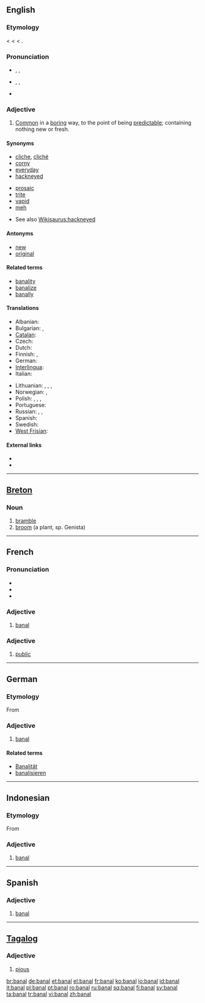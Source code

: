 ==English==

===Etymology===
< {{etyl|fr}} {{term|bannal}} < {{etyl|ML.}} {{term|bannalis||pertaining to compulsory feudal service, applied especially to mills, wells, overs, etc., used in common by people of the lower classes, upon the command of a feudal superior; hence, common, commonplace}} < {{term|bannum||command, proclamation}}.

===Pronunciation===
* {{enPR|bə-näl'}}, {{IPA|/bəˈnɑːl/}}, {{SAMPA|/b@"nA:l/}}
*: {{rhymes|ɑːl}}
* {{enPR|bān'əl}}, {{IPA|/ˈbeɪnəl/}}, {{SAMPA|/"beIn@l/}}
*: {{rhymes|eɪnəl}}
* {{audio|en-uk-banal.ogg|Audio (UK)}}

===Adjective===
{{en-adj|'''more banal''' or '''[[banaler]]'''|'''most banal''' or '''[[banalest]]'''}}

# [[common|Common]] in a [[boring]] way, to the point of being [[predictable]]; containing nothing new or fresh.

====Synonyms====
{{top2}}
* [[cliche]], [[cliché]]
* [[corny]]
* [[everyday]]
* [[hackneyed]]
{{mid2}}
* [[prosaic]]
* [[trite]]
* [[vapid]]
* [[meh]]
{{bottom}}
* See also [[Wikisaurus:hackneyed]]

====Antonyms====
* [[new]]
* [[original]]

====Related terms====
* [[banality]]
* [[banalize]]
* [[banally]]

====Translations====
{{trans-top|common}}
* Albanian: {{t+|sq|banal|xs=Albanian}}
* Bulgarian: {{t|bg|обикновен}},  {{t|bg|банален}}
* [[Catalan]]: {{t-|ca|banal|m|f}}
* Czech: {{t-|cs|banální}}
* Dutch: {{t-|nl|banaal}}
* Finnish: {{t-|fi|lattea}}, {{t-|fi|itsestään selvä}}
* German: {{t+|de|banal}}
* [[Interlingua]]: {{t-|ia|banal|xs=Interlingua}}
* Italian: {{t+|it|banale}}
{{trans-mid}}
* Lithuanian: {{t|lt|banalus|m|xs=Lithuanian}},  {{t-|lt|banali|f|xs=Lithuanian}},  {{t|lt|banalūs|m|p|xs=Lithuanian}},  {{t|lt|banalios|f|p|xs=Lithuanian}}
* Norwegian: {{t-|no|banal|m|f}}, {{t|no|banalt}}
* Polish: {{t+|pl|banalny|m}}, {{t|pl|banalna|f}}, {{t|pl|banalne|n}}, {{t|pl|banalni|p}}
* Portuguese: {{t+|pt|banal|m|f}}
* Russian: {{t|ru|банальный|tr=banál’nyj}}, {{t|ru|избитый|tr=izbítyj}}, {{t+|ru|пошлый}}
* Spanish: {{t-|es|banal|m|f}}
* Swedish: {{t+|sv|banal}}
* [[West Frisian]]: {{t-|fy|plat|xs=West Frisian}}
{{trans-bottom}}

====External links====
* {{R:Webster 1913}}
* {{R:Century 1911}}

{{anagrams:en/aabln}}
----

==[[Breton]]==

===Noun===
{{infl|br|noun|g=m}}

# [[bramble]]
# [[broom]] (a plant, sp. Genista)

----

==French==

===Pronunciation===
* {{audio|Fr-banal.ogg|audio}}
* {{IPA|/ba.nal/|lang=fr}}
* {{homophones|banale|banals|banales}}

===Adjective===
{{fr-adj-al|ban|reg=no}}

# [[banal#English|banal]]

===Adjective===
{{fr-adj-al|ban}}

# {{legal}} [[public#English|public]]

----

==German==

===Etymology===
From {{etyl|fr|de}} {{term|banal|lang=fr}}

===Adjective===
{{de-adj|comparative=banaler|superlative=banalsten}}

# [[banal#English|banal]]

====Related terms====
* [[Banalität]]
* [[banalisieren]]

----

==Indonesian==

===Etymology===
From {{etyl|nl|id}} {{term|banaal|lang=nl}}

===Adjective===
{{infl|id|adjective}}

# [[#English|banal]]

----

==Spanish==

===Adjective===
{{es-adj|pl=banales}}

# [[#English|banal]]

----

==[[Tagalog]]==

===Adjective===
{{infl|tl|adjective}}

# [[pious]]

[[br:banal]]
[[de:banal]]
[[et:banal]]
[[el:banal]]
[[fr:banal]]
[[ko:banal]]
[[io:banal]]
[[id:banal]]
[[it:banal]]
[[pl:banal]]
[[pt:banal]]
[[ro:banal]]
[[ru:banal]]
[[sq:banal]]
[[fi:banal]]
[[sv:banal]]
[[ta:banal]]
[[tr:banal]]
[[vi:banal]]
[[zh:banal]]